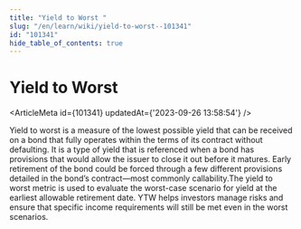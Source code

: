 ```yaml
---
title: "Yield to Worst "
slug: "/en/learn/wiki/yield-to-worst--101341"
id: "101341"
hide_table_of_contents: true
---
```



# Yield to Worst 

<ArticleMeta id={101341} updatedAt={'2023-09-26 13:58:54'} />
<div className='border-solid border-b border-t-0 my-4 border-[var(--ifm-color-gray-300)]' />

Yield to worst is a measure of the lowest possible yield that can be received on a bond that fully operates within the terms of its contract without defaulting. It is a type of yield that is referenced when a bond has provisions that would allow the issuer to close it out before it matures. Early retirement of the bond could be forced through a few different provisions detailed in the bond’s contract—most commonly callability.The yield to worst metric is used to evaluate the worst-case scenario for yield at the earliest allowable retirement date. YTW helps investors manage risks and ensure that specific income requirements will still be met even in the worst scenarios.
